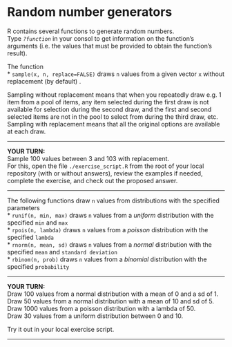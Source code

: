 # Random number generators

R contains several functions to generate random numbers.  
Type *`?function`* in your consol to get information on the function's arguments (i.e. the values that must be provided to obtain the function's result).  

The function  
* `sample(x, n, replace=FALSE)` draws `n` values from a given vector `x` without replacement (by default) . 

Sampling without replacement means that when you repeatedly draw e.g. 1 item from a pool of items, any item selected during the first draw is not available for selection during the second draw, and the first and second selected items are not in the pool to select from during the third draw, etc. Sampling with replacement means that all the original options are available at each draw.  

***
**YOUR TURN:**  
Sample 100 values between 3 and 103 with replacement.    
For this, open the file `./exercise_script.R` from the root of your local repository (with or without answers), review the examples if needed, complete the exercise, and check out the proposed answer.

***

The following functions draw `n` values from distributions with the specified parameters  
* `runif(n, min, max)` draws `n` values from a *uniform* distribution with the specified `min` and `max`  
* `rpois(n, lambda)` draws `n` values from a *poisson* distribution with the specified `lambda`  
* `rnorm(n, mean, sd)` draws `n` values from a *normal* distribution with the specified `mean` and `standard deviation`  
* `rbinom(n, prob)`	draws `n` values from a	*binomial* distribution with the specified `probability`  

***
**YOUR TURN:**    
Draw 100 values from a normal distribution with a mean of 0 and a sd of 1.  
Draw 50 values from a normal distribution with a mean of 10 and sd of 5.  
Draw 1000 values from a poisson distribution with a lambda of 50.  
Draw 30 values from a uniform distribution between 0 and 10.  

Try it out in your local exercise script.

***


 


